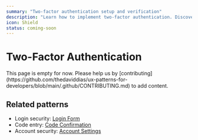 ```yaml
---
summary: "Two-factor authentication setup and verification"
description: "Learn how to implement two-factor authentication. Discover best practices for TOTP, SMS verification, and security keys."
icon: Shield
status: coming-soon
---
```



# Two-Factor Authentication

<Callout type="warning">
  This page is empty for now. Please help us by
  [contributing](https://github.com/thedaviddias/ux-patterns-for-developers/blob/main/.github/CONTRIBUTING.md)
  to add content.
</Callout>

## Related patterns

- Login security: [Login Form](/patterns/authentication/login)
- Code entry: [Code Confirmation](/patterns/forms/code-confirmation)
- Account security: [Account Settings](/patterns/authentication/account-settings)